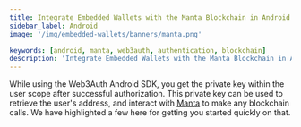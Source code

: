 ```yaml
---
title: Integrate Embedded Wallets with the Manta Blockchain in Android
sidebar_label: Android
image: '/img/embedded-wallets/banners/manta.png'

keywords: [android, manta, web3auth, authentication, blockchain]
description: 'Integrate Embedded Wallets with the Manta Blockchain in Android | Embedded Wallets'
---
```



<SEO
  title="Integrate Embedded Wallets with the Manta Blockchain in Android"
  description="Integrate Embedded Wallets with the Manta Blockchain in Android | Embedded Wallets"
  image="https://docs.metamask.io/img/embedded-wallets/banners/manta.png"
  slug="/embedded-wallets/connect-blockchain/evm/manta/android"
/>

While using the Web3Auth Android SDK, you get the private key within the user scope after successful authorization. This private key can be used to retrieve the user's address, and interact with [Manta](https://manta.network/) to make any blockchain calls. We have highlighted a few here for getting you started quickly on that.

<EVMInteraction />

